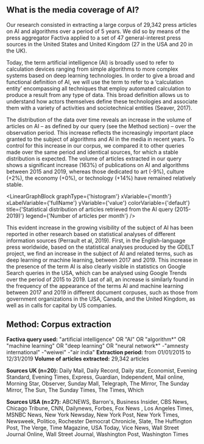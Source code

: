 

## What is the media coverage of AI?

Our research consisted in extracting a large corpus of 29,342 press articles on AI and algorithms over a period of 5 years. We did so by means of the press aggregator Factiva applied to a set of 47 general-interest press sources in the United States and United Kingdom (27 in the USA and 20 in the UK).

Today, the term artificial intelligence (AI) is broadly used to refer to calculation devices ranging from simple algorithms to more complex systems based on deep learning technologies. In order to give a broad and functional definition of AI, we will use the term to refer to a ‘calculation entity’ encompassing all techniques that employ automated calculation to produce a result from any type of data. This broad definition allows us to understand how actors themselves define these technologies and associate them with a variety of activities and sociotechnical entities (Seaver, 2017).

The distribution of the data over time reveals an increase in the volume of articles on AI – as defined by our query (see the Method section) – over the observation period. This increase reflects the increasingly important place granted to the subject of algorithms and AI in the media in recent years. To control for this increase in our corpus, we compared it to other queries made over the same period and identical sources, for which a stable distribution is expected. The volume of articles extracted in our query shows a significant increase (163%) of publications on AI and algorithms between 2015 and 2019, whereas those dedicated to art (-9%), culture (+2%), the economy (+0%), or technology (+14%) have remained relatively stable.

<LinearGraphBlock 
  graphType={'histogram'} 
  xVariable={'month'} 
  xLabelVariable={'fullName'} 
  yVariable={'value'} 
  colorVariable={'default'} 
  title={'Statistical distribution of articles retrieved from the AI query (2015-2019)'} 
  legend={'Number of articles per month'}
/>

This evident increase in the growing visibility of the subject of AI has been reported in other research based on statistical analyses of different information sources (Perrault et al, 2019). First, in the English-language press worldwide, based on the statistical analyses produced by the GDELT project, we find an increase in the subject of AI and related terms, such as deep learning or machine learning, between 2017 and 2019. This increase in the presence of the term AI is also clearly visible in statistics on Google Search queries in the USA, which can be analysed using Google Trends over the period of 2015 to 2019. Last of all, an increase is similarly found in the frequency of the appearance of the terms AI and machine learning between 2017 and 2019 in different document corpuses, such as those from government organizations in the USA, Canada, and the United Kingdom, as well as in calls for capital by US companies.

<div className="methodo-container">

<h2>Method: Corpus extraction</h2>

**Factiva query used:** "artificial intelligence" OR "AI" OR "algorithm*" OR "machine learning" OR "deep learning" OR "neural network*" -"amnesty international" -"weiwei" -"air india" 
**Extraction period:** from 01/01/2015 to 12/31/2019 
**Volume of articles extracted:** 29,342 articles

**Sources UK (n=20):** Daily Mail, Daily Record, Daily star, Economist, Evening Standard, Evening Times, Express, Guardian, Independent, Mail online, Morning Star, Observer, Sunday Mall, Telegraph, The Mirror, The Sunday Mirror, The Sun, The Sunday Times, The Times, Which

**Sources USA (n=27):** ABCNEWS, Barron's, Business Insider, CBS News, Chicago Tribune, CNN, Dailynews, Forbes, Fox News , Los Angeles Times, MSNBC News, New York Newsday, New York Post, New York Times, Newsweek, Politico, Rochester Democrat Chronicle, Slate, The Huffington Post, The Verge, Time Magazine, USA Today, Vice News, Wall Street Journal Online, Wall Street Journal, Washington Post, Washington Times

</div>